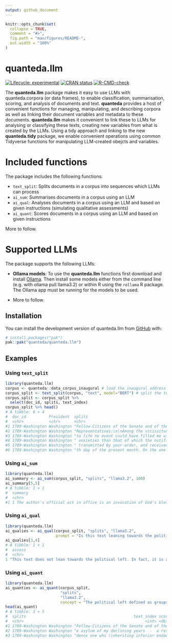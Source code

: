 ```yaml
---
output: github_document
---
```


<!-- README.md is generated from README.Rmd. Please edit that file -->

```r
knitr::opts_chunk$set(
  collapse = TRUE,
  comment = "#>",
  fig.path = "man/figures/README-",
  out.width = "100%"
)
```

# quanteda.llm

<!-- badges: start -->
[![Lifecycle: experimental](https://img.shields.io/badge/lifecycle-experimental-orange.svg)](https://lifecycle.r-lib.org/articles/stages.html#experimental)
[![CRAN status](https://www.r-pkg.org/badges/version/quanteda.llm)](https://CRAN.R-project.org/package=quanteda.llm)
[![R-CMD-check](https://github.com/quanteda/quanteda.llm/actions/workflows/R-CMD-check.yaml/badge.svg)](https://github.com/quanteda/quanteda.llm/actions/workflows/R-CMD-check.yaml)
<!-- badges: end -->

The **quanteda.llm** package makes it easy to use LLMs with quanteda.corpora (or data frames), to enable classification, summarisation, scoring, and analysis of documents and text. **quanteda** provides a host of convenient functions for managing, manipulating, and describing corpora as well as linking their document variables and metadata to these documents.  **quanteda.llm** makes it convenient to link these to LLMs for analysing or classifying these texts, creating new variables from what is created by the LLMs. Using a tidy approach and linking to the new **quanteda.tidy** package, we enable convenient operations using common Tidyverse functions for manipulating LLM-created obejcts and variables.

# Included functions

The package includes the following functions:

- `text_split`: Splits documents in a corpus into sequences which LLMs can process
- `ai_sum`: Summarises documents in a corpus using an LLM
- `ai_qual`: Analyses documents in a corpus using an LLM and based on given instructions (simulating qualitative assessments)
- `ai_quant`: Scores documents in a corpus using an LLM and based on given instructions

More to follow.

# Supported LLMs

The package supports the following LLMs:

- **Ollama models**: To use the **quanteda.llm** functions first download and install [Ollama](https://ollama.com/). Then install some models either from the command line (e.g. with ollama pull llama3.2) or within R using the `rollama` R package. The Ollama app must be running for the models to be used.

- More to follow.

## Installation

You can install the development version of quanteda.llm from [GitHub](https://github.com/) with:

``` r
# install.packages("pak")
pak::pak("quanteda/quanteda.llm")
```

## Examples

### Using `text_split`
```.r
library(quanteda.llm)
corpus <- quanteda::data_corpus_inaugural # load the inaugural address corpus as example data
corpus_split <- text_split(corpus, "text", model="BERT") # split the text into sequences of 512 characters as required by BERT
corpus_split <- corpus_split %>%
  select(doc_id, splits, text_index)
corpus_split %>% head()
# A tibble: 6 × 4
#  doc_id          President  splits                                                 text_index
#  <chr>           <chr>      <chr>                                                       <int>
#1 1789-Washington Washington "Fellow-Citizens of the Senate and of the House of "            1
#2 1789-Washington Washington "Representatives:\n\nAmong the vicissitudes incident "          2
#3 1789-Washington Washington "to life no event could have filled me with greater"            3
#4 1789-Washington Washington " anxieties than that of which the notification was"            4
#5 1789-Washington Washington " transmitted by your order, and received on the 14"            5
#6 1789-Washington Washington "th day of the present month. On the one hand, I wa"            6
```


### Using `ai_sum`
```.r
library(quanteda.llm)
ai_summary <- ai_sum(corpus_split, "splits", "llama3.2", 100)
ai_summary[5,5]
# A tibble: 1 × 1
#  summary                                                                                                                    
#  <chr>                                                                                                                      
#1 1 The author's official act in office is an invocation of God's blessing on the US government and its lead…
```

### Using `ai_qual`
```.r
library(quanteda.llm)
ai_qualies <- ai_qual(corpus_split, "splits", "llama3.2", 
                      prompt = "Is this text leaning towards the political left? The political left defined as groups which advocate for social equality, government intervention in the economy, and progressive policies.")
ai_qualies[3,4]
# A tibble: 1 × 1
#  assess                                                                                                                                                         
#  <chr>                                                                                                    
1 "This text does not lean towards the political left. In fact, it is a passage from the inaugural address…

```

### Using `ai_quant`
```.r
library(quanteda.llm)
ai_quanties <- ai_quant(corpus_split, 
                        "splits", 
                        "llama3.2", 
                        concept = "The political left defined as groups which advocate for social equality, government intervention in the economy, and progressive policies.")
head(ai_quant)
# A tibble: 3 × 5
#  splits                                               text_index score
#  <chr>                                                     <int> <dbl>
#1 1789-Washington Washington "Fellow-Citizens of the Senate and of the House of Represent…          1  0.74
#2 1789-Washington Washington "e asylum of my declining years  -  a retreat which was rend…          2  0.1 
#3 1789-Washington Washington "dence one who (inheriting inferior endowments from nature a…          3  0   

```

